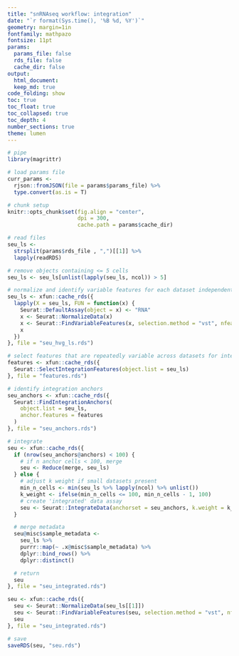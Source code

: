 ```yaml
---
title: "snRNAseq workflow: integration"
date: "`r format(Sys.time(), '%B %d, %Y')`"
geometry: margin=1in
fontfamily: mathpazo
fontsize: 11pt
params:
  params_file: false
  rds_file: false
  cache_dir: false
output:
  html_document:
  keep_md: true
code_folding: show
toc: true
toc_float: true
toc_collapsed: true
toc_depth: 4
number_sections: true
theme: lumen
---
```


```r
# pipe
library(magrittr)

# load params file
curr_params <-
  rjson::fromJSON(file = params$params_file) %>%
  type.convert(as.is = T)

# chunk setup
knitr::opts_chunk$set(fig.align = "center",
                      dpi = 300,
                      cache.path = params$cache_dir)
```

```r
# read files
seu_ls <-
  strsplit(params$rds_file , ",")[[1]] %>%
  lapply(readRDS)

# remove objects containing <= 5 cells
seu_ls <- seu_ls[unlist(lapply(seu_ls, ncol)) > 5]
```

```r
# normalize and identify variable features for each dataset independently
seu_ls <- xfun::cache_rds({
  lapply(X = seu_ls, FUN = function(x) {
    Seurat::DefaultAssay(object = x) <- "RNA"
    x <- Seurat::NormalizeData(x)
    x <- Seurat::FindVariableFeatures(x, selection.method = "vst", nfeatures = 2000)
    x
  })
}, file = "seu_hvg_ls.rds")

# select features that are repeatedly variable across datasets for integration
features <- xfun::cache_rds({
  Seurat::SelectIntegrationFeatures(object.list = seu_ls)
}, file = "features.rds")

# identify integration anchors
seu_anchors <- xfun::cache_rds({
  Seurat::FindIntegrationAnchors(
    object.list = seu_ls,
    anchor.features = features
  )
}, file = "seu_anchors.rds")

# integrate
seu <- xfun::cache_rds({
  if (nrow(seu_anchors@anchors) < 100) {
    # if n anchor cells < 100, merge
    seu <- Reduce(merge, seu_ls)
  } else {
    # adjust k weight if small datasets present
    min_n_cells <- min(seu_ls %>% lapply(ncol) %>% unlist())
    k_weight <- ifelse(min_n_cells <= 100, min_n_cells - 1, 100)
    # create 'integrated' data assay
    seu <- Seurat::IntegrateData(anchorset = seu_anchors, k.weight = k_weight)
  }

  # merge metadata
  seu@misc$sample_metadata <-
    seu_ls %>%
    purrr::map(~ .x@misc$sample_metadata) %>%
    dplyr::bind_rows() %>%
    dplyr::distinct()

  # return
  seu
}, file = "seu_integrated.rds")
```

```r
seu <- xfun::cache_rds({
  seu <- Seurat::NormalizeData(seu_ls[[1]])
  seu <- Seurat::FindVariableFeatures(seu, selection.method = "vst", nfeatures = 2000)
  seu
}, file = "seu_integrated.rds")
```

```r
# save
saveRDS(seu, "seu.rds")
```

